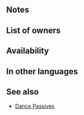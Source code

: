 {{Passive
|name=Def Cantrip
|type=B
|exclusive=0
|canUseMove={{MoveList|All}}
|canUseWeapon={{WeaponList|exclude=Staff}}
|effectRange=4
|timingID=14
|abilityID=125
|randomTimestamp=2020-10-18T07:00:00Z
|properties=random_owner
|1name=Def Cantrip 1
|1tagid=SID_守備の魅了1
|1effect=If Sing or Dance is used, inflicts Def-3 on nearest foes within 4 spaces of unit through their next actions.
|1required=-
|1cost=60
|1promotionRarity=4
|1promotionTier=1
|intID1=2221
|sort1=24220
|value1=2
|randomMinLv1=21
|randomMaxLv1=30
|2name=Def Cantrip 2
|2tagid=SID_守備の魅了2
|2effect=If Sing or Dance is used, inflicts Def-5 on nearest foes within 4 spaces of unit through their next actions.
|2required=Def Cantrip 1
|2cost=120
|2promotionRarity=5
|2promotionTier=1
|intID2=2222
|sort2=24221
|value2=4
|randomMinLv2=26
|randomMaxLv2=35
|3name=Def Cantrip 3
|3tagid=SID_守備の魅了3
|3effect=If Sing or Dance is used, inflicts Def-7 on nearest foes within 4 spaces of unit through their next actions.
|3required=Def Cantrip 2
|3cost=240
|intID3=2223
|sort3=24222
|value3=6
|randomMinLv3=31
}}
==Notes==
{{Cantrip passive interaction}}
==List of owners==
{{Skill Hero List}}
==Availability==
{{PassiveFocusList}}
{{PassiveDistributionList}}
{{PassiveCombatManualList}}
==In other languages==
{{OtherLanguages
|english=Def Cantrip
|japanese=守備の魅了
|german=Ver.-List
|spanishEU=Aquelarre Def
|spanishLA=Embrujo Def.
|french=Sortilège Déf
|italian=Silenzia Dif
|chineseTW=防守魅惑
|portuguese=Malefício Def.
}}
==See also==
* [[Dance Passives]]
{{Passives Navbox|B}}